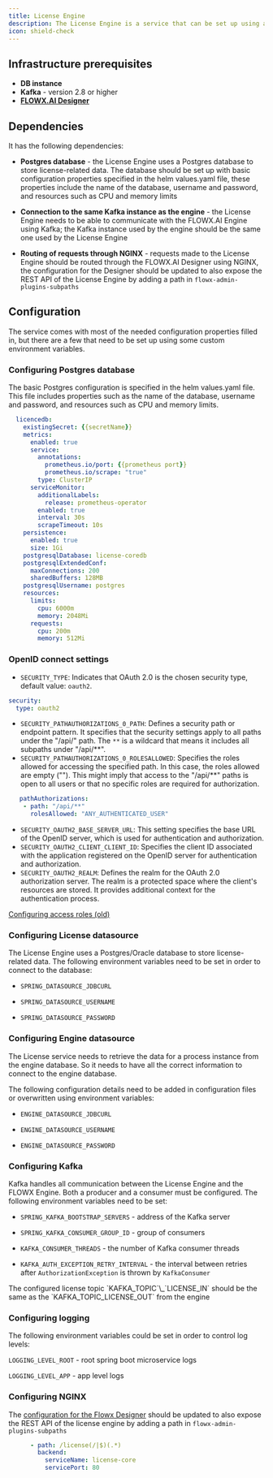```yaml
---
title: License Engine
description: The License Engine is a service that can be set up using a Docker image. This guide will walk you through the process of setting up the License service and configuring it to meet your needs.
icon: shield-check
---
```


## Infrastructure prerequisites

* **DB instance** 
* **Kafka** - version 2.8 or higher
* [**FLOWX.AI Designer**](../../flowx-designer/designer-setup-guide/designer-setup-guide.md)

## Dependencies

It has the following dependencies:

* **Postgres database** - the License Engine uses a Postgres database to store license-related data. The database should be set up with basic configuration properties specified in the helm values.yaml file, these properties include the name of the database, username and password, and resources such as CPU and memory limits

* **Connection to the same Kafka instance as the engine** - the License Engine needs to be able to communicate with the FLOWX.AI Engine using Kafka; the Kafka instance used by the engine should be the same one used by the License Engine

* **Routing of requests through NGINX** - requests made to the License Engine should be routed through the FLOWX.AI Designer using NGINX, the configuration for the Designer should be updated to also expose the REST API of the License Engine by adding a path in `flowx-admin-plugins-subpaths`

## Configuration

The service comes with most of the needed configuration properties filled in, but there are a few that need to be set up using some custom environment variables.

### Configuring Postgres database

The basic Postgres configuration is specified in the helm values.yaml file. This file includes properties such as the name of the database, username and password, and resources such as CPU and memory limits.

```yaml
  licencedb:
    existingSecret: {{secretName}}
    metrics:
      enabled: true
      service:
        annotations:
          prometheus.io/port: {{prometheus port}}
          prometheus.io/scrape: "true"
        type: ClusterIP
      serviceMonitor:
        additionalLabels:
          release: prometheus-operator
        enabled: true
        interval: 30s
        scrapeTimeout: 10s
    persistence:
      enabled: true
      size: 1Gi
    postgresqlDatabase: license-coredb
    postgresqlExtendedConf:
      maxConnections: 200
      sharedBuffers: 128MB
    postgresqlUsername: postgres
    resources:
      limits:
        cpu: 6000m
        memory: 2048Mi
      requests:
        cpu: 200m
        memory: 512Mi
```

### OpenID connect settings

* `SECURITY_TYPE`: Indicates that OAuth 2.0 is the chosen security type, default value: `oauth2`.

```yaml
security:
  type: oauth2
```

* `SECURITY_PATHAUTHORIZATIONS_0_PATH`: Defines a security path or endpoint pattern. It specifies that the security settings apply to all paths under the "/api/" path. The `**` is a wildcard that means it includes all subpaths under "/api/**".
* `SECURITY_PATHAUTHORIZATIONS_0_ROLESALLOWED`: Specifies the roles allowed for accessing the specified path. In this case, the roles allowed are empty (""). This might imply that access to the "/api/**" paths is open to all users or that no specific roles are required for authorization.

```yaml
   pathAuthorizations:
    - path: "/api/**" 
      rolesAllowed: "ANY_AUTHENTICATED_USER"
```

* `SECURITY_OAUTH2_BASE_SERVER_URL`: This setting specifies the base URL of the OpenID server, which is used for authentication and authorization.
* `SECURITY_OAUTH2_CLIENT_CLIENT_ID`: Specifies the client ID associated with the application registered on the OpenID server for authentication and authorization.
* `SECURITY_OAUTH2_REALM`: Defines the realm for the OAuth 2.0 authorization server. The realm is a protected space where the client's resources are stored. It provides additional context for the authentication process.

[Configuring access roles (old)](configuring-access-roles-old.md)


### Configuring License datasource

The License Engine uses a Postgres/Oracle database to store license-related data. The following environment variables need to be set in order to connect to the database:

* `SPRING_DATASOURCE_JDBCURL`

* `SPRING_DATASOURCE_USERNAME`

* `SPRING_DATASOURCE_PASSWORD`

### Configuring Engine datasource

The License service needs to retrieve the data for a process instance from the engine database. So it needs to have all the correct information to connect to the engine database.

The following configuration details need to be added in configuration files or overwritten using environment variables:

* `ENGINE_DATASOURCE_JDBCURL`

* `ENGINE_DATASOURCE_USERNAME`

* `ENGINE_DATASOURCE_PASSWORD`

### Configuring Kafka

Kafka handles all communication between the License Engine and the FLOWX Engine. Both a producer and a consumer must be configured. The following environment variables need to be set:


* `SPRING_KAFKA_BOOTSTRAP_SERVERS` - address of the Kafka server

* `SPRING_KAFKA_CONSUMER_GROUP_ID` - group of consumers

* `KAFKA_CONSUMER_THREADS` - the number of Kafka consumer threads

* `KAFKA_AUTH_EXCEPTION_RETRY_INTERVAL` - the interval between retries after `AuthorizationException` is thrown by `KafkaConsumer`

<Info>
The configured license topic `KAFKA_TOPIC`\_`LICENSE_IN` should be the same as the `KAFKA_TOPIC_LICENSE_OUT` from the engine
</Info>

### Configuring logging

The following environment variables could be set in order to control log levels:

`LOGGING_LEVEL_ROOT` - root spring boot microservice logs

`LOGGING_LEVEL_APP` - app level logs

### Configuring NGINX

The [configuration for the Flowx Designer](../../flowx-designer/designer-setup-guide/designer-setup-guide.md#nginx) should be updated to also expose the REST API of the license engine by adding a path in `flowx-admin-plugins-subpaths`

```yaml
      - path: /license(/|$)(.*)
        backend:
          serviceName: license-core
          servicePort: 80
```